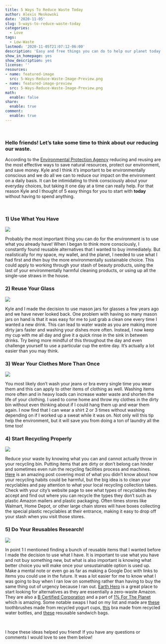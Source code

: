 ```yaml
---
title: 5 Ways To Reduce Waste Today
author: Alexis Meskowski
date: '2020-11-05'
slug: 5-ways-to-reduce-waste-today
categories:
  - Love
tags:
  - Low-Waste
lastmod: '2020-11-05T21:07:12-06:00'
description: 'Easy and free things you can do to help our planet today'
show_in_homepage: yes
show_description: yes
license: ''
resources:
- name: featured-image
  src: 5-Ways-Reduce-Waste-Image-Preview.png
- name: featured-image-preview
  src: 5-Ways-Reduce-Waste-Image-Preview.png
math:
  enable: false
share:
  enable: true
comment:
  enable: true
---
```


<br>

### Hello friends! Let's take some time to think about our reducing our waste.

According to the [Environmental Protection Agency](https://www.epa.gov/recycle/reducing-and-reusing-basics) reducing and reusing are the most effective ways to save natural resources, protect our environment, and save money. Kyle and I think it's important to be environmentally conscious and we do all we can to reduce our impact on the environment on a daily basis. It can be intimidating to think consciously about your everyday choices, but taking it one day at a time can really help. For that reason Kyle and I thought of 5 easy things for you to start with **today** without having to spend anything. 

<br>

### 1)  Use What You Have


![](Use What You Have.png)

Probably the most important thing you can do for the environment is to use what you already have! When I began to think more consciously, I constantly found reusable alternatives that I wanted to buy immediately. But realistically for my space, my wallet, and the planet, I needed to use what I had first and *then* buy the more environmentally sustainable choice. This could apply to working through your stash of beauty products, using the last of your environmentally harmful cleaning products, or using up all the single-use straws in the house.

### 2) Reuse Your Glass

![](Mason Jar.png)

Kyle and I made the decision to use mason jars for glasses a few years ago and we have never looked back. One problem with having so many mason jars on hand is that it was easy for me to just grab a clean one every time I wanted a new drink. This can lead to water waste as you are making more dirty jars faster and washing your dishes more often. Instead, I now keep my cup with me all day and give it a quick rinse in the sink in between drinks. Try being more mindful of this throughout the day and even challenge yourself to use a particular cup the entire day. It's actually a lot easier than you may think. 

### 3) Wear Your Clothes More Than Once

![](Dirty Clothes.png)

You most likely don't wash your jeans or bra every single time you wear them and this can apply to other items of clothing as well. Washing items more often and in heavy loads can increase water waste and shorten the life of your clothing. I used to come home and throw my clothes in the dirty bin without even thinking about if I could hang them up and wear them again. I now find that I can wear a shirt 2 or 3 times without washing depending on if I worked up a sweat while it was on. Not only will this tip help the environment, but it will save you from doing a ton of laundry all the time too!

### 4) Start Recycling Properly

![](Copy of Recyclables.png)

Reduce your waste by knowing what you can and cannot actually throw in your recycling bin. Putting items that are dirty or don't belong can hinder and sometimes even ruin the recycling facilities process and machines. [Here](https://www.earthday.org/youre-doing-it-wrong-7-tips-to-recycle-better/) is an amazing post covering most of what you didn't know about how your recycling habits could be harmful, but the big idea is to clean your recyclables and pay attention to what your local recycling collection takes. Check with your city's website page to see what types of recyclables they accept and find out where you can recycle the types they don't such as plastic Amazon mailers and plastic packaging. Often times stores like Walmart, Home Depot, or other large chain stores will have boxes collecting the special plastic recyclables at their entrance, making it easy to drop off your stash when you visit  those stores. 

### 5) Do Your Reusables Research!

![](Reusables.png)

In point 1 I mentioned finding a bunch of reusable items that I wanted before I made the decision to use what I have. It is important to use what you have and not buy something new, but what is also important is knowing what better choice you will make once your unsustainable option is used up. Make a mental note or even go as far as making a Google Doc with links to items you could use in the future. It was a lot easier for me to know what I was going to buy when I ran low on something rather than having to buy the same thing out of urgency because I ran out. [Earth Hero](https://earthhero.com/) is a great place to start looking for alternatives as they are essentially a zero-waste Amazon. They are also a [B Certified Corporation](https://bcorporation.net/) and a part of [1% For The Planet](https://www.onepercentfortheplanet.org/) which is amazing. Some notable swaps I had on my list and made are [these](https://earthhero.com/products/beauty-care/preserve-medium-recycled-preserve-toothbrush-2pk/) toothbrushes made from recycled yogurt cups, [this](https://earthhero.com/products/clothing-footwear/girlfriend-collective-black-girlfriend-collective-paloma-sports-bra/) bra made from recycled water bottles, and [these](https://earthhero.com/products/travel/full-circle-home-ziptuck-reusable-sandwich-bags/) resusable sandwich bags.

<br>

I hope these ideas helped you friend! If you have any questions or comments I would love to see them below!
